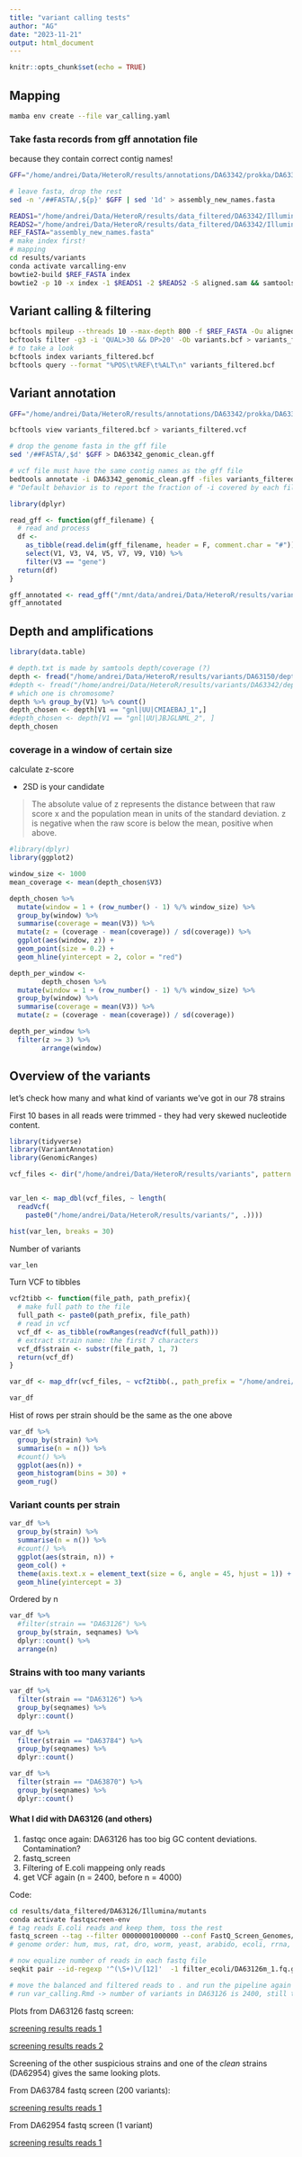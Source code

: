 ```yaml
---
title: "variant calling tests"
author: "AG"
date: "2023-11-21"
output: html_document
---
```


```r
knitr::opts_chunk$set(echo = TRUE)
```

## Mapping

```bash
mamba env create --file var_calling.yaml
```

### Take fasta records from gff annotation file

because they contain correct contig names!

```bash
GFF="/home/andrei/Data/HeteroR/results/annotations/DA63342/prokka/DA63342_genomic.gff"

# leave fasta, drop the rest
sed -n '/##FASTA/,${p}' $GFF | sed '1d' > assembly_new_names.fasta 
```

```bash
READS1="/home/andrei/Data/HeteroR/results/data_filtered/DA63342/Illumina/mutants/DA63342m_1.fq.gz"
READS2="/home/andrei/Data/HeteroR/results/data_filtered/DA63342/Illumina/mutants/DA63342m_2.fq.gz"
REF_FASTA="assembly_new_names.fasta"
# make index first!
# mapping
cd results/variants
conda activate varcalling-env
bowtie2-build $REF_FASTA index
bowtie2 -p 10 -x index -1 $READS1 -2 $READS2 -S aligned.sam && samtools sort -@ 10 aligned.sam > aligned.bam
```

## Variant calling & filtering

```bash
bcftools mpileup --threads 10 --max-depth 800 -f $REF_FASTA -Ou aligned.bam | bcftools call --threads 10 --ploidy 1 -mv -Ob --prior 5.0e-10 -o variants.bcf
bcftools filter -g3 -i 'QUAL>30 && DP>20' -Ob variants.bcf > variants_filtered.bcf
# to take a look
bcftools index variants_filtered.bcf
bcftools query --format "%POS\t%REF\t%ALT\n" variants_filtered.bcf
```

## Variant annotation

```bash
GFF="/home/andrei/Data/HeteroR/results/annotations/DA63342/prokka/DA63342_genomic.gff"

bcftools view variants_filtered.bcf > variants_filtered.vcf

# drop the genome fasta in the gff file
sed '/##FASTA/,$d' $GFF > DA63342_genomic_clean.gff 

# vcf file must have the same contig names as the gff file
bedtools annotate -i DA63342_genomic_clean.gff -files variants_filtered.vcf > gff_with_annot.tsv
# "Default behavior is to report the fraction of -i covered by each file"
```

```r
library(dplyr)

read_gff <- function(gff_filename) {
  # read and process
  df <-
    as_tibble(read.delim(gff_filename, header = F, comment.char = "#")) %>%
    select(V1, V3, V4, V5, V7, V9, V10) %>%
    filter(V3 == "gene")
  return(df)
}

gff_annotated <- read_gff("/mnt/data/andrei/Data/HeteroR/results/variants/DA63342/DA63342_annotated_variants.gff") %>% filter(V10 > 0)
gff_annotated
```

## Depth and amplifications

```r
library(data.table)

# depth.txt is made by samtools depth/coverage (?)
depth <- fread("/home/andrei/Data/HeteroR/results/variants/DA63150/depth.tsv.gz", sep = "\t")
#depth <- fread("/home/andrei/Data/HeteroR/results/variants/DA63342/depth.tsv.gz", sep = "\t")
# which one is chromosome?
depth %>% group_by(V1) %>% count()
depth_chosen <- depth[V1 == "gnl|UU|CMIAEBAJ_1",]
#depth_chosen <- depth[V1 == "gnl|UU|JBJGLNML_2", ]
depth_chosen
```

### coverage in a window of certain size

calculate z-score

+ 2SD is your candidate

>The absolute value of z represents the distance between that raw score x and the population mean in units of the standard deviation. z is negative when the raw score is below the mean, positive when above.

```r
#library(dplyr)
library(ggplot2)

window_size <- 1000
mean_coverage <- mean(depth_chosen$V3)

depth_chosen %>%
  mutate(window = 1 + (row_number() - 1) %/% window_size) %>%
  group_by(window) %>%
  summarise(coverage = mean(V3)) %>%
  mutate(z = (coverage - mean(coverage)) / sd(coverage)) %>%
  ggplot(aes(window, z)) +
  geom_point(size = 0.2) +
  geom_hline(yintercept = 2, color = "red")
```


```r
depth_per_window <-
        depth_chosen %>%
  mutate(window = 1 + (row_number() - 1) %/% window_size) %>%
  group_by(window) %>%
  summarise(coverage = mean(V3)) %>%
  mutate(z = (coverage - mean(coverage)) / sd(coverage))

depth_per_window %>%
  filter(z >= 3) %>%
        arrange(window)
```

## Overview of the variants

let's check how many and what kind of variants we've got in our 78 strains

First 10 bases in all reads were trimmed - they had very skewed nucleotide content.

```r
library(tidyverse)
library(VariantAnnotation)
library(GenomicRanges)

vcf_files <- dir("/home/andrei/Data/HeteroR/results/variants", pattern = "*.vcf", recursive = T)


var_len <- map_dbl(vcf_files, ~ length(
  readVcf(
    paste0("/home/andrei/Data/HeteroR/results/variants/", .))))

hist(var_len, breaks = 30)
```

Number of variants

```r
var_len
```


Turn VCF to tibbles

```r
vcf2tibb <- function(file_path, path_prefix){
  # make full path to the file
  full_path <- paste0(path_prefix, file_path)
  # read in vcf
  vcf_df <- as_tibble(rowRanges(readVcf(full_path)))
  # extract strain name: the first 7 characters
  vcf_df$strain <- substr(file_path, 1, 7)
  return(vcf_df)
}

var_df <- map_dfr(vcf_files, ~ vcf2tibb(., path_prefix = "/home/andrei/Data/HeteroR/results/variants/"))

var_df
```

Hist of rows per strain should be the same as the one above

```r
var_df %>% 
  group_by(strain) %>% 
  summarise(n = n()) %>% 
  #count() %>% 
  ggplot(aes(n)) +
  geom_histogram(bins = 30) +
  geom_rug()
```

### Variant counts per strain

```r
var_df %>% 
  group_by(strain) %>% 
  summarise(n = n()) %>% 
  #count() %>% 
  ggplot(aes(strain, n)) +
  geom_col() + 
  theme(axis.text.x = element_text(size = 6, angle = 45, hjust = 1)) +
  geom_hline(yintercept = 3)
```

Ordered by n

```r
var_df %>% 
  #filter(strain == "DA63126") %>% 
  group_by(strain, seqnames) %>% 
  dplyr::count() %>% 
  arrange(n)
```

###  Strains with too many variants

```r
var_df %>% 
  filter(strain == "DA63126") %>% 
  group_by(seqnames) %>% 
  dplyr::count()
```


```r
var_df %>% 
  filter(strain == "DA63784") %>% 
  group_by(seqnames) %>% 
  dplyr::count()
```

```r
var_df %>% 
  filter(strain == "DA63870") %>% 
  group_by(seqnames) %>% 
  dplyr::count()
```

#### What I did with DA63126 (and others)

1. fastqc once again: DA63126 has too big GC content deviations. Contamination?
2. fastq_screen
3. Filtering of E.coli mappeing only reads
4. get VCF again (n = 2400, before n = 4000)

Code:

```bash
cd results/data_filtered/DA63126/Illumina/mutants
conda activate fastqscreen-env
# tag reads E.coli reads and keep them, toss the rest
fastq_screen --tag --filter 00000001000000 --conf FastQ_Screen_Genomes/fastq_screen.conf DA63126m_1.fq.gz --outdir filter_ecoli
# genome order: hum, mus, rat, dro, worm, yeast, arabido, ecoli, rrna, mito, phix, lamb, vec, adap

# now equalize number of reads in each fastq file
seqkit pair --id-regexp '^(\S+)\/[12]'  -1 filter_ecoli/DA63126m_1.fq.gz -2 filter_ecoli/DA63126m_2.fq.gz

# move the balanced and filtered reads to . and run the pipeline again
# run var_calling.Rmd -> number of variants in DA63126 is 2400, still too much
```


Plots from DA63126 fastq screen:

[screening results reads 1](~/Data/HeteroR/results/data_filtered/DA63126/Illumina/mutants/filter_ecoli/DA63126m_1_screen.png)

[screening results reads 2](~/Data/HeteroR/results/data_filtered/DA63126/Illumina/mutants/filter_ecoli/DA63126m_2_screen.png)

Screening of the other suspicious strains and one of the *clean* strains (DA62954) gives the same looking plots.

From DA63784 fastq screen (200 variants):

[screening results reads 1](~/Data/HeteroR/results/data_filtered/DA63784/Illumina/mutants/filter_ecoli/DA63784m_1_screen.png)


From DA62954 fastq screen (1 variant)

[screening results reads 1](~/Data/HeteroR/results/data_filtered/DA62954/Illumina/mutants/filter_ecoli/DA62954m_1_screen.png)

